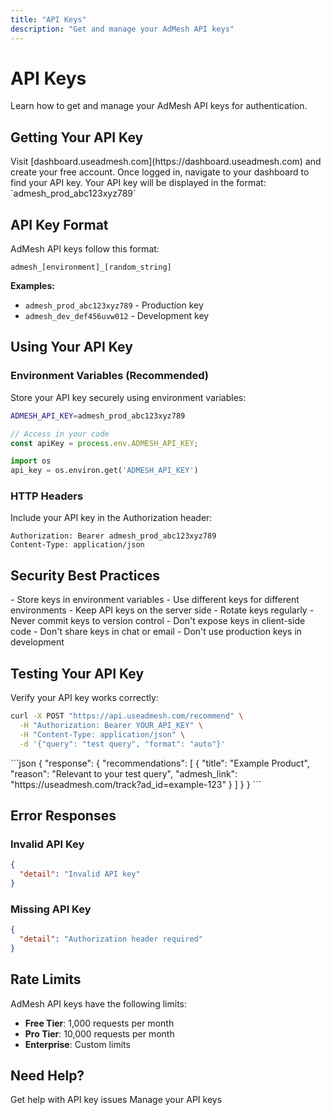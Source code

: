 ```yaml
---
title: "API Keys"
description: "Get and manage your AdMesh API keys"
---
```


# API Keys

Learn how to get and manage your AdMesh API keys for authentication.

## Getting Your API Key

<Steps>
  <Step title="Sign Up">
    Visit [dashboard.useadmesh.com](https://dashboard.useadmesh.com) and create your free account.
  </Step>
  <Step title="Access Dashboard">
    Once logged in, navigate to your dashboard to find your API key.
  </Step>
  <Step title="Copy API Key">
    Your API key will be displayed in the format: `admesh_prod_abc123xyz789`
  </Step>
</Steps>

## API Key Format

AdMesh API keys follow this format:

```
admesh_[environment]_[random_string]
```

**Examples:**
- `admesh_prod_abc123xyz789` - Production key
- `admesh_dev_def456uvw012` - Development key

## Using Your API Key

### Environment Variables (Recommended)

Store your API key securely using environment variables:

<CodeGroup>

```bash .env
ADMESH_API_KEY=admesh_prod_abc123xyz789
```

```javascript JavaScript
// Access in your code
const apiKey = process.env.ADMESH_API_KEY;
```

```python Python
import os
api_key = os.environ.get('ADMESH_API_KEY')
```

</CodeGroup>

### HTTP Headers

Include your API key in the Authorization header:

```http
Authorization: Bearer admesh_prod_abc123xyz789
Content-Type: application/json
```

## Security Best Practices

<CardGroup cols={2}>
  <Card title="✅ Do's" icon="check">
    - Store keys in environment variables
    - Use different keys for different environments
    - Keep API keys on the server side
    - Rotate keys regularly
  </Card>
  <Card title="❌ Don'ts" icon="x">
    - Never commit keys to version control
    - Don't expose keys in client-side code
    - Don't share keys in chat or email
    - Don't use production keys in development
  </Card>
</CardGroup>

## Testing Your API Key

Verify your API key works correctly:

```bash
curl -X POST "https://api.useadmesh.com/recommend" \
  -H "Authorization: Bearer YOUR_API_KEY" \
  -H "Content-Type: application/json" \
  -d '{"query": "test query", "format": "auto"}'
```

<Accordion title="Expected Success Response">
```json
{
  "response": {
    "recommendations": [
      {
        "title": "Example Product",
        "reason": "Relevant to your test query",
        "admesh_link": "https://useadmesh.com/track?ad_id=example-123"
      }
    ]
  }
}
```
</Accordion>

## Error Responses

### Invalid API Key
```json
{
  "detail": "Invalid API key"
}
```

### Missing API Key
```json
{
  "detail": "Authorization header required"
}
```

## Rate Limits

AdMesh API keys have the following limits:

- **Free Tier**: 1,000 requests per month
- **Pro Tier**: 10,000 requests per month
- **Enterprise**: Custom limits

## Need Help?

<CardGroup cols={2}>
  <Card title="Contact Support" icon="envelope" href="mailto:mani@useadmesh.com">
    Get help with API key issues
  </Card>
  <Card title="Dashboard" icon="chart-line" href="https://dashboard.useadmesh.com">
    Manage your API keys
  </Card>
</CardGroup>
